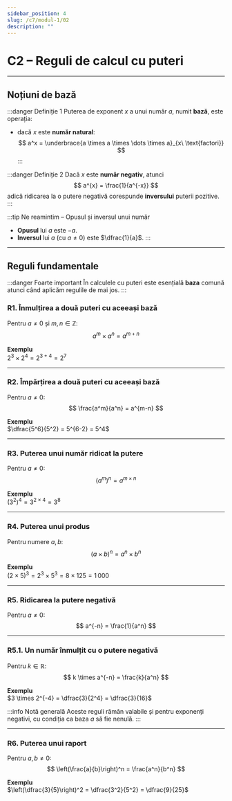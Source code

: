```yaml
---
sidebar_position: 4
slug: /c7/modul-1/02
description: ""
---
```


# C2 – Reguli de calcul cu puteri

---

## Noțiuni de bază

:::danger Definiție 1
Puterea de exponent $x$ a unui număr $a$, numit **bază**, este operația:

- dacă $x$ este **număr natural**:
$$
a^x = \underbrace{a \times a \times \dots \times a}_{x\ \text{factori}}
$$
:::

:::danger Definiție 2
Dacă $x$ este **număr negativ**, atunci
$$
a^{x} = \frac{1}{a^{-x}}
$$
adică ridicarea la o putere negativă corespunde **inversului** puterii pozitive.
:::

:::tip Ne reamintim – Opusul și inversul unui număr
- **Opusul** lui $a$ este $-a$.
- **Inversul** lui $a$ (cu $a\neq 0$) este $\dfrac{1}{a}$.
:::

---

## Reguli fundamentale

:::danger Foarte important
În calculele cu puteri este esențială **baza** comună atunci când aplicăm regulile de mai jos.
:::

### R1. Înmulțirea a două puteri cu aceeași bază

Pentru $a\neq 0$ și $m,n\in\mathbb Z$:
$$
a^m \times a^n = a^{m+n}
$$

**Exemplu**  
$2^3 \times 2^4 = 2^{3+4} = 2^7$

---

### R2. Împărțirea a două puteri cu aceeași bază

Pentru $a\neq 0$:
$$
\frac{a^m}{a^n} = a^{m-n}
$$

**Exemplu**  
$\dfrac{5^6}{5^2} = 5^{6-2} = 5^4$

---

### R3. Puterea unui număr ridicat la putere

Pentru $a\neq 0$:
$$
\bigl(a^m\bigr)^n = a^{m \times n}
$$

**Exemplu**  
$(3^2)^4 = 3^{2\times 4} = 3^8$

---

### R4. Puterea unui produs

Pentru numere $a,b$:
$$
(a \times b)^n = a^n \times b^n
$$

**Exemplu**  
$(2 \times 5)^3 = 2^3 \times 5^3 = 8 \times 125 = 1\,000$

---

### R5. Ridicarea la putere negativă

Pentru $a\neq 0$:
$$
a^{-n} = \frac{1}{a^n}
$$

---

### R5.1. Un număr înmulțit cu o putere negativă

Pentru $k\in\mathbb R$:
$$
k \times a^{-n} = \frac{k}{a^n}
$$

**Exemplu**  
$3 \times 2^{-4} = \dfrac{3}{2^4} = \dfrac{3}{16}$

:::info Notă generală
Aceste reguli rămân valabile și pentru exponenți negativi, cu condiția ca baza $a$ să fie nenulă.
:::

---

### R6. Puterea unui raport

Pentru $a,b\neq 0$:
$$
\left(\frac{a}{b}\right)^n = \frac{a^n}{b^n}
$$

**Exemplu**  
$\left(\dfrac{3}{5}\right)^2 = \dfrac{3^2}{5^2} = \dfrac{9}{25}$
